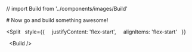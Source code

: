 // import Build from '../components/images/Build'

# Now go and build something awesome!

<Split
  style={{
    justifyContent: 'flex-start',
    alignItems: 'flex-start'
  }}
>
  <Build />
</Split>
